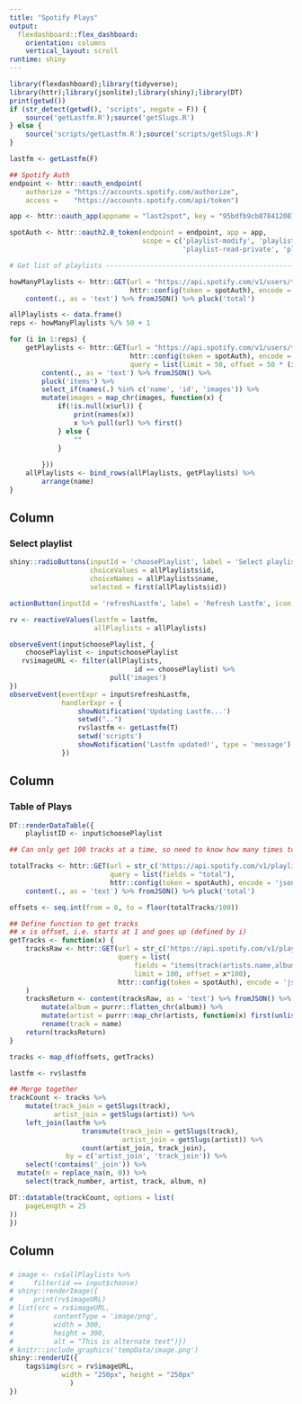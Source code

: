 ```yaml
---
title: "Spotify Plays"
output: 
  flexdashboard::flex_dashboard:
    orientation: columns
    vertical_layout: scroll
runtime: shiny
---
```


```r
library(flexdashboard);library(tidyverse);
library(httr);library(jsonlite);library(shiny);library(DT)
print(getwd())
if (str_detect(getwd(), 'scripts', negate = F)) {
    source('getLastfm.R');source('getSlugs.R')
} else {
    source('scripts/getLastfm.R');source('scripts/getSlugs.R')    
}

lastfm <- getLastfm(F)

## Spotify Auth
endpoint <- httr::oauth_endpoint(
    authorize = "https://accounts.spotify.com/authorize",
    access =    "https://accounts.spotify.com/api/token")

app <- httr::oauth_app(appname = "last2spot", key = "95bdfb9cb87841208145ede83a2dd878",secret = "2ada4a2188b7420d8833b2fe783e5c03")

spotAuth <- httr::oauth2.0_token(endpoint = endpoint, app = app,
                                 scope = c('playlist-modify', 'playlist-modify-private',
                                           'playlist-read-private', 'playlist-read-collaborative'))

# Get list of playlists ---------------------------------------------------

howManyPlaylists <- httr::GET(url = "https://api.spotify.com/v1/users/tomcopple/playlists",
                              httr::config(token = spotAuth), encode = 'json') %>% 
    content(., as = 'text') %>% fromJSON() %>% pluck('total')

allPlaylists <- data.frame()
reps <- howManyPlaylists %/% 50 + 1

for (i in 1:reps) {
    getPlaylists <- httr::GET(url = "https://api.spotify.com/v1/users/tomcopple/playlists",
                              httr::config(token = spotAuth), encode = 'json',
                              query = list(limit = 50, offset = 50 * (i - 1))) %>% 
        content(., as = 'text') %>% fromJSON() %>% 
        pluck('items') %>% 
        select_if(names(.) %in% c('name', 'id', 'images')) %>% 
        mutate(images = map_chr(images, function(x) {
            if(!is.null(x$url)) {
                print(names(x))
                x %>% pull(url) %>% first()
            } else {
                ""
            }
            
        }))
    allPlaylists <- bind_rows(allPlaylists, getPlaylists) %>% 
        arrange(name)
}

```

Column {.sidebar}
-----------------------------------------------------------------------

### Select playlist

```r
shiny::radioButtons(inputId = 'choosePlaylist', label = 'Select playlist',
                    choiceValues = allPlaylists$id,
                    choiceNames = allPlaylists$name,
                    selected = first(allPlaylists$id))

actionButton(inputId = 'refreshLastfm', label = 'Refresh Lastfm', icon = icon('refresh'))

rv <- reactiveValues(lastfm = lastfm,
                     allPlaylists = allPlaylists)

observeEvent(input$choosePlaylist, {
    choosePlaylist <- input$choosePlaylist
   rv$imageURL <- filter(allPlaylists,
                               id == choosePlaylist) %>% 
                         pull('images')
})
observeEvent(eventExpr = input$refreshLastfm,
             handlerExpr = {
                 showNotification('Updating Lastfm...')
                 setwd("..")
                 rv$lastfm <- getLastfm(T)
                 setwd('scripts')
                 showNotification('Lastfm updated!', type = 'message')
             })
```

Column {data-width=650}
-----------------------------------------------------------------------

### Table of Plays

```r
DT::renderDataTable({
    playlistID <- input$choosePlaylist

## Can only get 100 tracks at a time, so need to know how many times to run it

totalTracks <- httr::GET(url = str_c('https://api.spotify.com/v1/playlists/', playlistID, '/tracks'),
                         query = list(fields = "total"),
                         httr::config(token = spotAuth), encode = 'json') %>% 
    content(., as = 'text') %>% fromJSON() %>% pluck('total')

offsets <- seq.int(from = 0, to = floor(totalTracks/100))

## Define function to get tracks
## x is offset, i.e. starts at 1 and goes up (defined by i)
getTracks <- function(x) {
    tracksRaw <- httr::GET(url = str_c('https://api.spotify.com/v1/playlists/', playlistID, '/tracks'),
                           query = list(
                               fields = "items(track(artists.name,album(name),track_number,name))",
                               limit = 100, offset = x*100),
                           httr::config(token = spotAuth), encode = 'json'
    )
    tracksReturn <- content(tracksRaw, as = 'text') %>% fromJSON() %>% pluck('items') %>% pluck('track') %>% as_tibble() %>% 
        mutate(album = purrr::flatten_chr(album)) %>% 
        mutate(artist = purrr::map_chr(artists, function(x) first(unlist(x))), .keep = 'unused') %>% 
        rename(track = name)
    return(tracksReturn)
}

tracks <- map_df(offsets, getTracks)

lastfm <- rv$lastfm

## Merge together
trackCount <- tracks %>% 
    mutate(track_join = getSlugs(track),
           artist_join = getSlugs(artist)) %>% 
    left_join(lastfm %>% 
                  transmute(track_join = getSlugs(track),
                            artist_join = getSlugs(artist)) %>% 
                  count(artist_join, track_join),
              by = c('artist_join', 'track_join')) %>% 
    select(!contains('_join')) %>% 
  mutate(n = replace_na(n, 0)) %>% 
    select(track_number, artist, track, album, n)

DT::datatable(trackCount, options = list(
    pageLength = 25
))
})

```

Column {data-width=150}
-----------------------------------------------------------------------

### 

```r
# image <- rv$allPlaylists %>% 
#     filter(id == input$choose)
# shiny::renderImage({
#     print(rv$imageURL)
# list(src = rv$imageURL,
#          contentType = 'image/png',
#          width = 300,
#          height = 300,
#          alt = "This is alternate text")})
# knitr::include_graphics('tempData/image.png')
shiny::renderUI({
    tags$img(src = rv$imageURL,
             width = "250px", height = "250px"
               )
})
```